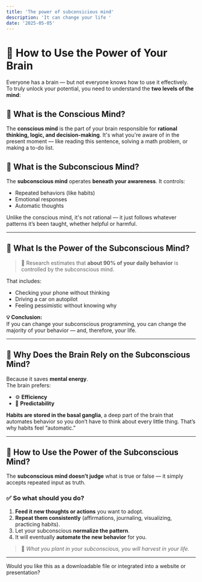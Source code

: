 ```yaml
---
title: 'The power of subconsicious mind'
description: 'It can change your life '
date: '2025-05-05'
---
```


# 🧠 How to Use the Power of Your Brain

Everyone has a brain — but not everyone knows how to use it effectively. To truly unlock your potential, you need to understand the **two levels of the mind**:

## 🧩 What is the Conscious Mind?

The **conscious mind** is the part of your brain responsible for **rational thinking, logic, and decision-making**. It's what you're aware of in the present moment — like reading this sentence, solving a math problem, or making a to-do list.

## 🌊 What is the Subconscious Mind?

The **subconscious mind** operates **beneath your awareness**. It controls:
- Repeated behaviors (like habits)
- Emotional responses
- Automatic thoughts

Unlike the conscious mind, it's not rational — it just follows whatever patterns it’s been taught, whether helpful or harmful.

---

## 🔋 What Is the Power of the Subconscious Mind?

> 🧠 Research estimates that **about 90% of your daily behavior** is controlled by the subconscious mind.

That includes:
- Checking your phone without thinking
- Driving a car on autopilot
- Feeling pessimistic without knowing why

**💡 Conclusion:**  
If you can change your subconscious programming, you can change the majority of your behavior — and, therefore, your life.

---

## 🧠 Why Does the Brain Rely on the Subconscious Mind?

Because it saves **mental energy**.  
The brain prefers:
- ⚙️ **Efficiency**
- 🔁 **Predictability**

**Habits are stored in the basal ganglia**, a deep part of the brain that automates behavior so you don’t have to think about every little thing. That’s why habits feel “automatic.”

---

## 🔁 How to Use the Power of the Subconscious Mind?

The **subconscious mind doesn’t judge** what is true or false — it simply accepts repeated input as truth.

### ✅ So what should you do?

1. **Feed it new thoughts or actions** you want to adopt.
2. **Repeat them consistently** (affirmations, journaling, visualizing, practicing habits).
3. Let your subconscious **normalize the pattern**.
4. It will eventually **automate the new behavior** for you.

> 🌱 *What you plant in your subconscious, you will harvest in your life.*

---

Would you like this as a downloadable file or integrated into a website or presentation?
